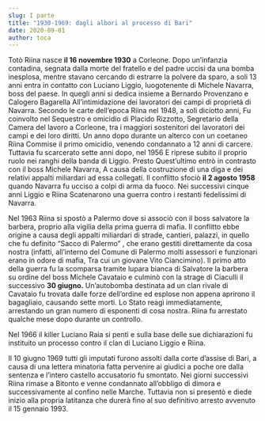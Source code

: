 ```yaml
---
slug: I parte
title: "1930-1969: dagli albori al processo di Bari"
date: 2020-09-01
author: toca
---
```

Totò Riina nasce **il 16 novembre 1930** a Corleone. Dopo un’infanzia contadina, segnata dalla morte del fratello e del padre uccisi da una bomba inesplosa, mentre stavano cercando di estrarre la polvere da sparo, a soli 13 anni entra in contatto con Luciano Liggio, luogotenente di Michele Navarra, boss del paese. In quegli anni si dedica insieme a Bernardo Provenzano e Calogero Bagarella All’intimidazione dei lavoratori dei campi di proprietà di Navarra. Secondo le carte dell’epoca Riina nel 1948, a soli diciotto anni, Fu coinvolto nel Sequestro e omicidio di Placido Rizzotto, Segretario della Camera del lavoro a Corleone, tra i maggiori sostenitori dei lavoratori dei campi e dei loro diritti. Un anno dopo durante un alterco con un coetaneo Riina Commise il primo omicidio, venendo condannato a 12 anni di carcere. Tuttavia fu scarcerato sette anni dopo, nel 1956 E riprese subito il proprio ruolo nei ranghi della banda di Liggio. Presto Quest’ultimo entrò in contrasto con il boss Michele Navarra, A causa della costruzione di una diga e dei relativi appalti miliardari ad essa collegati. Il conflitto sfociò **il 2 agosto 1958** quando Navarra fu ucciso a colpi di arma da fuoco. Nei successivi cinque anni Liggio e Riina Scatenarono una guerra contro i restanti fedelissimi di Navarra.

Nel 1963 Riina si spostò a Palermo dove si associò con il boss salvatore la barbera, proprio alla vigilia della prima guerra di mafia. Il conflitto ebbe origine a causa degli appalti miliardari di strade, cantieri, palazzi, in quello che fu definito “Sacco di Palermo” , che erano gestiti direttamente da cosa nostra (infatti, all’interno del Comune di Palermo molti assessori e funzionari erano in odore di mafia, Tra cui un giovane Vito Ciancimino). Il primo atto della guerra fu la scomparsa tramite lupara bianca di Salvatore la barbera su ordine del boss Michele Cavataio e culminò con la strage di Ciaculli il successivo **30 giugno.** Un’autobomba destinata ad un clan rivale di Cavataio fu trovata dalle forze dell’ordine ed esplose non appena aprirono il bagagliaio, causando sette morti. Lo Stato reagì immediatamente, arrestando un gran numero di esponenti di cosa nostra. Riina fu arrestato qualche mese dopo durante un controllo.

Nel 1966 il killer Luciano Raia si pentì e sulla base delle sue dichiarazioni fu instituito un processo contro il clan di Luciano Liggio e Riina.

Il 10 giugno 1969 tutti gli imputati furono assolti dalla corte d’assise di Bari, a causa di una lettera minatoria fatta pervenire ai giudici a poche ore dalla sentenza e l’intero castello accusatorio fu smontato. Nei giorni successivi Riina rimase a Bitonto e venne condannato all’obbligo di dimora e successivamente al confino nelle Marche. Tuttavia non si presentò e diede inizio alla propria latitanza che durerà fino al suo definitivo arresto avvenuto il 15 gennaio 1993.